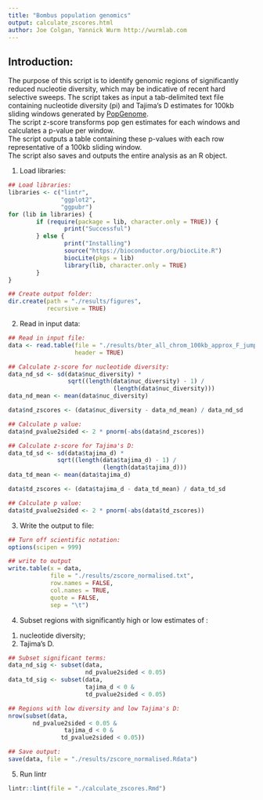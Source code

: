 ```yaml
---
title: "Bombus population genomics"
output: calculate_zscores.html
author: Joe Colgan, Yannick Wurm http://wurmlab.com
---
```


## Introduction:
The purpose of this script is to identify genomic regions of significantly reduced nucleotie diversity, which may be indicative of recent hard selective sweeps. 
The script takes as input a tab-delimited text file containing nucleotide diversity (pi) and Tajima's D estimates for 100kb sliding windows generated by [PopGenome](https://cran.r-project.org/web/packages/PopGenome/index.html).  
The script z-score transforms pop gen estimates for each windows and calculates a p-value per window.  
The script outputs a table containing these p-values with each row representative of a 100kb sliding window.  
The script also saves and outputs the entire analysis as an R object.

1. Load libraries:

```r
## Load libraries:
libraries <- c("lintr",
               "ggplot2",
               "ggpubr")
for (lib in libraries) {
        if (require(package = lib, character.only = TRUE)) {
                print("Successful")
        } else {
                print("Installing")
                source("https://bioconductor.org/biocLite.R")
                biocLite(pkgs = lib)
                library(lib, character.only = TRUE)
        }
}

## Create output folder:
dir.create(path = "./results/figures",
           recursive = TRUE)
```

2. Read in input data:

```r
## Read in input file:
data <- read.table(file = "./results/bter_all_chrom_100kb_approx_F_jump_size_zero.txt",
                   header = TRUE)

## Calculate z-score for nucleotide diversity:
data_nd_sd <- sd(data$nuc_diversity) *
                 sqrt((length(data$nuc_diversity) - 1) /
                              (length(data$nuc_diversity)))
data_nd_mean <- mean(data$nuc_diversity)

data$nd_zscores <- (data$nuc_diversity - data_nd_mean) / data_nd_sd

## Calculate p value:
data$nd_pvalue2sided <- 2 * pnorm(-abs(data$nd_zscores))

## Calculate z-score for Tajima's D:
data_td_sd <- sd(data$tajima_d) *
              sqrt((length(data$tajima_d) - 1) /
                           (length(data$tajima_d)))
data_td_mean <- mean(data$tajima_d)

data$td_zscores <- (data$tajima_d - data_td_mean) / data_td_sd

## Calculate p value:
data$td_pvalue2sided <- 2 * pnorm(-abs(data$td_zscores))
```

3. Write the output to file:

```r
## Turn off scientific notation:
options(scipen = 999)

## write to output
write.table(x = data,
            file = "./results/zscore_normalised.txt",
            row.names = FALSE,
            col.names = TRUE,
            quote = FALSE,
            sep = "\t")
```

4. Subset regions with significantly high or low estimates of :
1) nucleotide diversity;
2) Tajima's D.

```r
## Subset significant terms:
data_nd_sig <- subset(data,
                      nd_pvalue2sided < 0.05)
data_td_sig <- subset(data,
                      tajima_d < 0 &
                      td_pvalue2sided < 0.05)

## Regions with low diversity and low Tajima's D:
nrow(subset(data,
       nd_pvalue2sided < 0.05 &
                tajima_d < 0 &
               td_pvalue2sided < 0.05))

## Save output:
save(data, file = "./results/zscore_normalised.Rdata")
```

5. Run lintr

```r
lintr::lint(file = "./calculate_zscores.Rmd")
```
